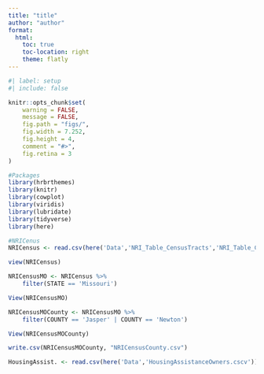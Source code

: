 ```yaml
---
title: "title"
author: "author"
format:
  html:
    toc: true
    toc-location: right
    theme: flatly
---
```


```r
#| label: setup
#| include: false

knitr::opts_chunk$set(
    warning = FALSE,
    message = FALSE,
    fig.path = "figs/",
    fig.width = 7.252,
    fig.height = 4,
    comment = "#>",
    fig.retina = 3
)
```

```r
#Packages
library(hrbrthemes)
library(knitr)
library(cowplot)
library(viridis)
library(lubridate)
library(tidyverse)
library(here)
```

```r
#NRICenus
NRICensus <- read.csv(here('Data','NRI_Table_CensusTracts','NRI_Table_CensusTracts.csv'))

view(NRICensus)

NRICensusMO <- NRICensus %>% 
    filter(STATE == 'Missouri')

View(NRICensusMO)

NRICensusMOCounty <- NRICensusMO %>% 
    filter(COUNTY == 'Jasper' | COUNTY == 'Newton')

View(NRICensusMOCounty)

write.csv(NRICensusMOCounty, "NRICensusCounty.csv")
```

```r
HousingAssist. <- read.csv(here('Data','HousingAssistanceOwners.cscv'))



```
